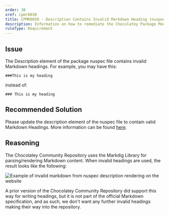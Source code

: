 ```yaml
---
order: 30
xref: cpmr0030
title: CPMR0030 - Description Contains Invalid Markdown Heading (nuspec)
description: Information on how to remediate the Chocolatey Package Moderation Rule 0030
ruleType: Requirement
---
```


<PackageValidatorRuleRequirement />

## Issue

The Description element of the package nuspec file contains invalid Markdown headings.  For example, you may have this:

```
###This is my heading
```
instead of:

```
### This is my heading
```

## Recommended Solution

Please update the description element of the nuspec file to contain valid Markdown Headings.  More information can be found [here](https://github.com/adam-p/markdown-here/wiki/Markdown-Cheatsheet#headers).

## Reasoning

The Chocolatey Community Repository uses the Markdig Library for parsing/rendering Markdown content.  When invalid headings are used, the result looks like the following:

![Example of invalid markdown from nuspec description rendering on the website](https://img.chocolatey.org/docs/moderation/invalid-markdown-rendering.png)

A prior version of the Chocolatey Community Repository did support this way for writing headings, but it is not part of the official Markdown specification, and as such, we don't want any further invalid headings making their way into the repository.